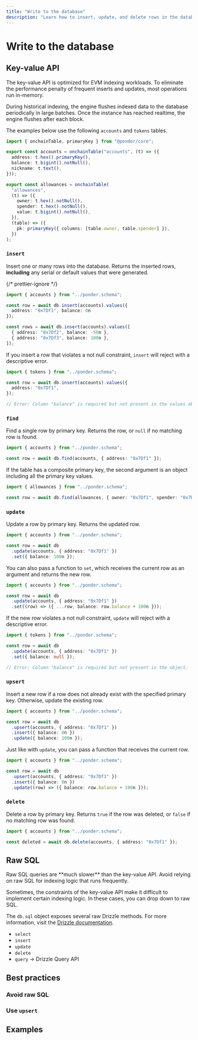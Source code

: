 ```yaml
---
title: "Write to the database"
description: "Learn how to insert, update, and delete rows in the database."
---
```



# Write to the database

## Key-value API

The key-value API is optimized for EVM indexing workloads. To eliminate the performance penalty of frequent inserts and updates, most operations run in-memory.

During historical indexing, the engine flushes indexed data to the database periodically in large batches. Once the instance has reached realtime, the engine flushes after each block.

The examples below use the following `accounts` and `tokens` tables.

```ts filename="ponder.schema.ts"
import { onchainTable, primaryKey } from "@ponder/core";

export const accounts = onchainTable("accounts", (t) => ({
  address: t.hex().primaryKey(),
  balance: t.bigint().notNull(),
  nickname: t.text(),
}));

export const allowances = onchainTable(
  "allowances",
  (t) => ({
    owner: t.hex().notNull(),
    spender: t.hex().notNull(),
    value: t.bigint().notNull(),
  }),
  (table) => ({
    pk: primaryKey({ columns: [table.owner, table.spender] }),
  })
);
```

### `insert`

Insert one or many rows into the database. Returns the inserted rows, **including** any serial or default values that were generated.

{/* prettier-ignore */}
```ts filename="src/index.ts"
import { accounts } from "../ponder.schema";

const row = await db.insert(accounts).values({
  address: "0x7Df1", balance: 0n
});

const rows = await db.insert(accounts).values([
  { address: "0x7Df2", balance: -50n },
  { address: "0x7Df3", balance: 100n },
]);
```

If you insert a row that violates a not null constraint, `insert` will reject with a descriptive error.

```ts filename="src/index.ts" {7}
import { tokens } from "../ponder.schema";

const row = await db.insert(accounts).values({
  address: "0x7Df1",
});

// Error: Column "balance" is required but not present in the values object.
```

### `find`

Find a single row by primary key. Returns the row, or `null` if no matching row is found.

```ts filename="src/index.ts"
import { accounts } from "../ponder.schema";

const row = await db.find(accounts, { address: "0x7Df1" });
```

If the table has a composite primary key, the second argument is an object including all the primary key values.

```ts filename="src/index.ts"
import { allowances } from "../ponder.schema";

const row = await db.find(allowances, { owner: "0x7Df1", spender: "0x7Df2" });
```

### `update`

Update a row by primary key. Returns the updated row.

```ts filename="src/index.ts"
import { accounts } from "../ponder.schema";

const row = await db
  .update(accounts, { address: "0x7Df1" })
  .set({ balance: 100n });
```

You can also pass a function to `set`, which receives the current row as an argument and returns the new row.

```ts filename="src/index.ts" {5}
import { accounts } from "../ponder.schema";

const row = await db
  .update(accounts, { address: "0x7Df1" })
  .set((row) => ({ ...row, balance: row.balance + 100n }));
```

If the new row violates a not null constraint, `update` will reject with a descriptive error.

```ts filename="src/index.ts" {7}
import { tokens } from "../ponder.schema";

const row = await db
  .update(accounts, { address: "0x7Df1" })
  .set({ balance: null });

// Error: Column "balance" is required but not present in the object.
```

### `upsert`

Insert a new row if a row does not already exist with the specified primary key. Otherwise, update the existing row.

```ts filename="src/index.ts"
import { accounts } from "../ponder.schema";

const row = await db
  .upsert(accounts, { address: "0x7Df1" })
  .insert({ balance: 0n })
  .update({ balance: 100n });
```

Just like with `update`, you can pass a function that receives the current row.

```ts filename="src/index.ts"
import { accounts } from "../ponder.schema";

const row = await db
  .upsert(accounts, { address: "0x7Df1" })
  .insert({ balance: 0n })
  .update((row) => ({ balance: row.balance + 100n }));
```

### `delete`

Delete a row by primary key. Returns `true` if the row was deleted, or `false` if no matching row was found.

```ts filename="src/index.ts"
import { accounts } from "../ponder.schema";

const deleted = await db.delete(accounts, { address: "0x7Df1" });
```

## Raw SQL

<Callout type="warning">
  Raw SQL queries are **much slower** than the key-value API. Avoid relying on
  raw SQL for indexing logic that runs frequently.
</Callout>

Sometimes, the constraints of the key-value API make it difficult to implement certain indexing logic. In these cases, you can drop down to raw SQL.

The `db.sql` object exposes several raw Drizzle methods. For more information, visit the [Drizzle documentation](https://orm.drizzle.team/docs/sql-api).

- `select`
- `insert`
- `update`
- `delete`
- `query` -> Drizzle Query API

## Best practices

### Avoid raw SQL

### Use `upsert`

## Examples
